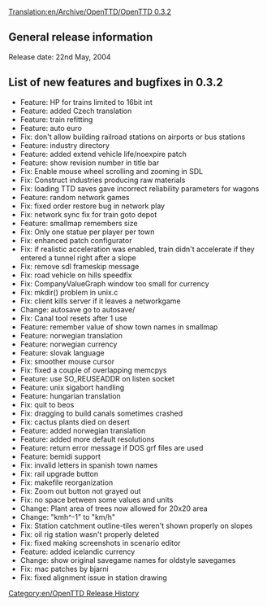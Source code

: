 [[Translation:en/Archive/OpenTTD/OpenTTD 0.3.2]]
[[Category:en/OpenTTD Release History]]

==General release information==
Release date: 22nd May, 2004

==List of new features and bugfixes in 0.3.2==
*Feature: HP for trains limited to 16bit int
*Feature: added Czech translation
*Feature: train refitting
*Feature: auto euro
*Fix: don't allow building railroad stations on airports or bus stations
*Feature: industry directory
*Feature: added extend vehicle life/noexpire patch
*Feature: show revision number in title bar
*Fix: Enable mouse wheel scrolling and zooming in SDL
*Fix: Construct industries producing raw materials
*Fix: loading TTD saves gave incorrect reliability parameters for wagons
*Feature: random network games
*Fix: fixed order restore bug in network play
*Fix: network sync fix for train goto depot
*Feature: smallmap remembers size
*Fix: Only one statue per player per town
*Fix: enhanced patch configurator
*Fix: if realistic acceleration was enabled, train didn't accelerate if they entered a tunnel right after a slope
*Fix: remove sdl frameskip message
*Fix: road vehicle on hills speedfix
*Fix: CompanyValueGraph window too small for currency
*Fix: mkdir() problem in unix.c
*Fix: client kills server if it leaves a networkgame
*Change: autosave go to autosave/
*Fix: Canal tool resets after 1 use
*Feature: remember value of show town names in smallmap
*Feature: norwegian translation
*Feature: norwegian currency
*Feature: slovak language
*Fix: smoother mouse cursor
*Fix: fixed a couple of overlapping memcpys
*Feature: use SO_REUSEADDR on listen socket
*Feature: unix sigabort handling
*Feature: hungarian translation
*Fix: quit to beos
*Fix: dragging to build canals sometimes crashed
*Fix: cactus plants died on desert
*Feature: added norwegian translation
*Feature: added more default resolutions
*Feature: return error message if DOS grf files are used
*Feature: bemidi support
*Fix: invalid letters in spanish town names
*Fix: rail upgrade button
*Fix: makefile reorganization
*Fix: Zoom out button not grayed out
*Fix: no space between some values and units
*Change: Plant area of trees now allowed for 20x20 area
*Change: "kmh^-1" to "km/h"
*Fix: Station catchment outline-tiles weren't shown properly on slopes
*Fix: oil rig station wasn't properly deleted
*Fix: fixed making screenshots in scenario editor
*Feature: added icelandic currency
*Change: show original savegame names for oldstyle savegames
*Fix: mac patches by bjarni
*Fix: fixed alignment issue in station drawing